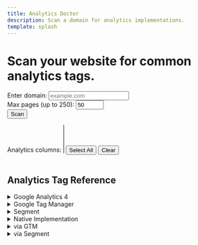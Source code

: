 ```yaml
---
title: Analytics Doctor
description: Scan a domain for analytics implementations.
template: splash
---
```

<div id="analytics-root" class="carbon-container">
<div class="carbon-hero">
  <h1>Scan your website for common analytics tags.</h1>
</div>
  <form id="scan-form" class="bx--form">
    <div class="bx--form-item">
      <label for="domain" class="bx--label">Enter domain:</label>
      <input type="text" id="domain" name="domain" placeholder="example.com" class="bx--text-input" />
    </div>
    <div class="bx--form-item">
      <label for="max-pages" class="bx--label">Max pages (up to 250):</label>
      <input type="number" id="max-pages" name="max-pages" min="1" max="250" value="50" class="bx--text-input" />
    </div>
    <button type="submit" class="bx--btn bx--btn--primary">Scan</button>
  </form>
  <div id="status"></div>
  <div id="progress-container">
    <div id="progress-bar"></div>
  </div>
  <div id="eta"></div>
  <div id="filter-container" class="filter-container">
    <label for="column-select" class="bx--label">Analytics columns:</label>
    <select id="column-select" multiple class="bx--multi-select" size="4"></select>
    <button id="select-all" type="button" class="bx--btn bx--btn--secondary">Select All</button>
    <button id="clear-all" type="button" class="bx--btn bx--btn--tertiary">Clear</button>
  </div>
  <div id="summary" class="summary-panel"></div>
  <div id="table-wrapper">
    <table id="pages-table" class="bx--data-table bx--data-table--compact">
      <thead>
        <tr id="pages-header"></tr>
      </thead>
      <tbody id="pages-body"></tbody>
    </table>
  </div>
</div>

<script type="module" src="/js/analytics-doctor.js"></script>

<style>{`

#analytics-root {
  margin: 0;
  margin-top: 0;
  max-width: none;
  padding: 0 5vw;
}
#scan-form {
  display: flex;
  align-items: flex-end;
  flex-wrap: wrap;
  gap: 0.5rem;
  margin-bottom: 1rem;
}
#scan-form .bx--form-item {
  display: flex;
  flex-direction: column;
}
#progress-container {
  background: var(--sl-color-gray-4);
  height: 0.5rem;
  position: relative;
  margin-bottom: 0.5rem;
}
#progress-bar {
  background: var(--sl-color-primary);
  height: 100%;
  width: 0%;
}
.filter-container {
  display: flex;
  flex-wrap: wrap;
  align-items: center;
  gap: 0.5rem;
  margin-bottom: 1rem;
}
.filter-container select {
  min-width: 12rem;
}
.summary-panel ul {
  padding-left: 1.5rem;
}
.analytics-cell {
  white-space: normal;
  word-break: break-word;
}

.analytics-pill {
  display: inline-block;
  padding: 0.1rem 0.4rem;
  margin-right: 0.25rem;
  border-radius: 0.5rem;
  background: whitesmoke;
  color: black;
  font-size: 0.75rem;
  text-decoration: none;
}

.analytics-pill.google-analytics { background: #fde2c6; }
.analytics-pill.google-tag-manager { background: #e0ecfa; }
.analytics-pill.segment { background: #e1faf3; }
.analytics-pill.meta-pixel { background: #e7f0fd; }
.analytics-pill.bing { background: #e3f1fd; }
.analytics-pill.adobe-analytics { background: #efe6fb; }
.analytics-pill.mixpanel { background: #f3e6ff; }
.analytics-pill.hotjar { background: #ffe8e8; }
.analytics-pill.amplitude { background: #e8ecff; }

.analytics-pill.method-native { background: #f7f7f7; }
.analytics-pill.method-gtm { background: #f0f0f0; }
.analytics-pill.method-segment { background: #e9e9e9; }

/* Table styling */
#table-wrapper {
  max-height: 70vh;
  overflow-y: auto;
  overflow-x: auto;
  margin: 0;
  width: 100%;
}
#table-wrapper.boxed {
  width: 100%;
  margin: 0;
}





`}</style>

<h2 id="analytics-reference">Analytics Tag Reference</h2>

<details id="google-analytics-note">
<summary>Google Analytics 4</summary>
GA4 tags send data to your Google Analytics property. The ID shown is your measurement ID.
</details>

<details id="google-tag-manager-note">
<summary>Google Tag Manager</summary>
This represents the GTM container embedded on the page. The ID is your container ID.
</details>

<details id="segment-note">
<summary>Segment</summary>
Analytics that are loaded through Segment. The ID refers to your Segment write key.
</details>

<details id="method-native">
<summary>Native Implementation</summary>
The tag is loaded directly on the page without a tag manager.
</details>

<details id="method-gtm">
<summary>via GTM</summary>
Tags fired through Google Tag Manager.
</details>

<details id="method-segment">
<summary>via Segment</summary>
Tags fired through Segment or similar customer data platforms.
</details>
